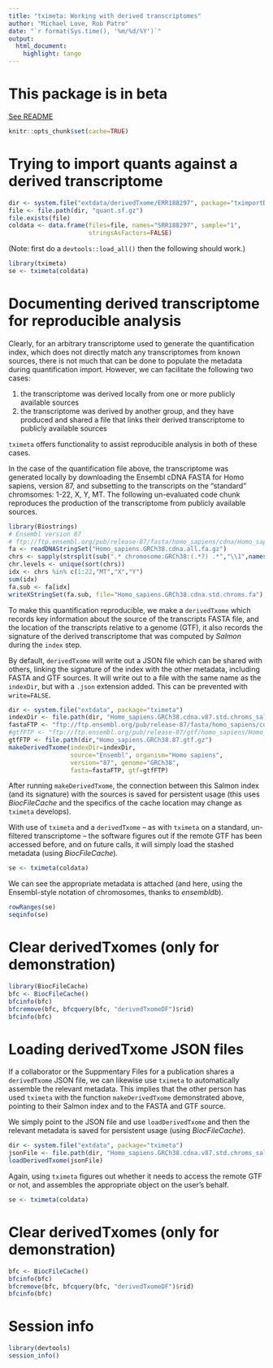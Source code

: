 ```yaml
---
title: "tximeta: Working with derived transcriptomes"
author: "Michael Love, Rob Patro"
date: "`r format(Sys.time(), '%m/%d/%Y')`"
output: 
  html_document:
    highlight: tango
---
```


# This package is in beta 

[See README](https://github.com/mikelove/tximeta/blob/master/README.md)

```r
knitr::opts_chunk$set(cache=TRUE)
```

# Trying to import quants against a derived transcriptome

```r
dir <- system.file("extdata/derivedTxome/ERR188297", package="tximportData")
file <- file.path(dir, "quant.sf.gz")
file.exists(file)
coldata <- data.frame(files=file, names="SRR188297", sample="1",
                      stringsAsFactors=FALSE)
```

(Note: first do a `devtools::load_all()` then the following should work.)

```r
library(tximeta)
se <- tximeta(coldata)
```

# Documenting derived transcriptome for reproducible analysis

Clearly, for an arbitrary transcriptome used to generate the
quantification index, which does not directly match any
transcriptomes from known sources, there is not much that can be
done to populate the metadata during quantification import. However,
we can facilitate the following two cases: 

1) the transcriptome was derived locally from one or more publicly
available sources
2) the transcriptome was derived by another group, and they have
produced and shared a file that links their derived transcriptome
to publicly available sources

`tximeta` offers functionality to assist reproducible analysis in both
of these cases.

In the case of the quantification file above, the transcriptome was
generated locally by downloading the Ensembl cDNA FASTA for
Homo sapiens, version 87, and subsetting to the transcripts on the
"standard" chromsomes: 1-22, X, Y, MT. The following un-evaluated code
chunk reproduces the production of the transcriptome from publicly
available sources.

```r
library(Biostrings)
# Ensembl version 87
# ftp://ftp.ensembl.org/pub/release-87/fasta/homo_sapiens/cdna/Homo_sapiens.GRCh38.cdna.all.fa.gz
fa <- readDNAStringSet("Homo_sapiens.GRCh38.cdna.all.fa.gz")
chrs <- sapply(strsplit(sub(".* chromosome:GRCh38:(.*?) .*","\\1",names(fa)), ":"), `[`, 1)
chr.levels <- unique(sort(chrs))
idx <- chrs %in% c(1:22,"MT","X","Y")
sum(idx)
fa.sub <- fa[idx]
writeXStringSet(fa.sub, file="Homo_sapiens.GRCh38.cdna.std.chroms.fa")
```

To make this quantification reproducible, we make a
`derivedTxome` which records key information about the
source of the transcripts FASTA file, and the location of the
transcripts relative to a genome (GTF), it also records the signature
of the derived transcriptome that was computed by *Salmon* during the
`index` step. 

By default, `derivedTxome` will write out a JSON file
which can be shared with others, linking the signature of the index
with the other metadata, including FASTA and GTF sources. It will
write out to a file with the same name as the `indexDir`, but with
a `.json` extension added. This can be prevented with `write=FALSE`.

```r
dir <- system.file("extdata", package="tximeta")
indexDir <- file.path(dir, "Homo_sapiens.GRCh38.cdna.v87.std.chroms_salmon_0.8.1")
fastaFTP <- "ftp://ftp.ensembl.org/pub/release-87/fasta/homo_sapiens/cdna/Homo_sapiens.GRCh38.cdna.all.fa.gz"
#gtfFTP <- "ftp://ftp.ensembl.org/pub/release-87/gtf/homo_sapiens/Homo_sapiens.GRCh38.87.gtf.gz"
gtfFTP <- file.path(dir,"Homo_sapiens.GRCh38.87.gtf.gz")
makeDerivedTxome(indexDir=indexDir,
                 source="Ensembl", organism="Homo sapiens",
                 version="87", genome="GRCh38",
                 fasta=fastaFTP, gtf=gtfFTP)
```

After running `makeDerivedTxome`, the connection between this Salmon
index (and its signature) with the sources is saved for persistent
usage (this uses *BiocFileCache* and the specifics of the cache location
may change as `tximeta` develops).

With use of `tximeta` and a `derivedTxome` -- as with `tximeta` on a
standard, un-filtered transcriptome -- the software figures out if the
remote GTF has been accessed before, and on future calls, it will
simply load the stashed metadata (using *BiocFileCache*).

```r
se <- tximeta(coldata)
```

We can see the appropriate metadata is attached (and here, using the
Ensembl-style notation of chromosomes, thanks to *ensembldb*).

```r
rowRanges(se)
seqinfo(se)
```

# Clear derivedTxomes (only for demonstration)

```r
library(BiocFileCache)
bfc <- BiocFileCache()
bfcinfo(bfc)
bfcremove(bfc, bfcquery(bfc, "derivedTxomeDF")$rid)
bfcinfo(bfc)
```

# Loading derivedTxome JSON files

If a collaborator or the Suppmentary Files for a publication 
shares a `derivedTxome` JSON file, we can likewise use `tximeta`
to automatically assemble the relevant metadata. This implies that the
other person has used `tximeta` with the function `makeDerivedTxome`
demonstrated above, pointing to their Salmon index and to the FASTA
and GTF source.

We simply point to the JSON file and use `loadDerivedTxome` and then
the relevant metadata is saved for persistent usage (using
*BiocFileCache*).

```r
dir <- system.file("extdata", package="tximeta")
jsonFile <- file.path(dir, "Homo_sapiens.GRCh38.cdna.v87.std.chroms_salmon_0.8.1.json")
loadDerivedTxome(jsonFile)
```

Again, using `tximeta` figures out whether it needs to access the
remote GTF or not, and assembles the appropriate object on the user's
behalf. 

```r
se <- tximeta(coldata)
```

# Clear derivedTxomes (only for demonstration)

```r
bfc <- BiocFileCache()
bfcinfo(bfc)
bfcremove(bfc, bfcquery(bfc, "derivedTxomeDF")$rid)
bfcinfo(bfc)
```

# Session info

```r
library(devtools)
session_info()
```
